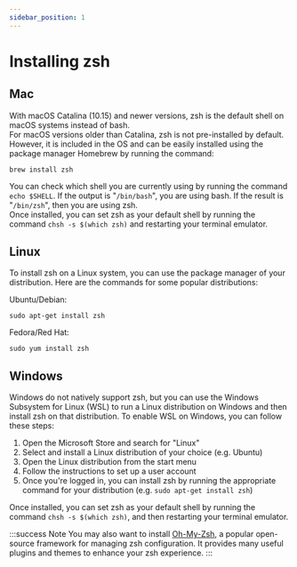 ```yaml
---
sidebar_position: 1
---
```


# Installing zsh
## Mac
With macOS Catalina (10.15) and newer versions, zsh is the default shell on macOS systems instead of bash. <br/>
For macOS versions older than Catalina, zsh is not pre-installed by default. However, it is included in the OS and can be easily installed using the package manager Homebrew by running the command:
```
brew install zsh
```
You can check which shell you are currently using by running the command `echo $SHELL`. If the output is "`/bin/bash`", you are using bash. If the result is "`/bin/zsh`", then you are using zsh.<br/>
Once installed, you can set zsh as your default shell by running the command `chsh -s $(which zsh)` and restarting your terminal emulator.
## Linux
To install zsh on a Linux system, you can use the package manager of your distribution. Here are the commands for some popular distributions:

Ubuntu/Debian:
```
sudo apt-get install zsh
```
Fedora/Red Hat:
```
sudo yum install zsh
```
## Windows
Windows do not natively support zsh, but you can use the Windows Subsystem for Linux (WSL) to run a Linux distribution on Windows and then install zsh on that distribution. To enable WSL on Windows, you can follow these steps:

1. Open the Microsoft Store and search for "Linux"
1. Select and install a Linux distribution of your choice (e.g. Ubuntu)
1. Open the Linux distribution from the start menu
1. Follow the instructions to set up a user account
1. Once you're logged in, you can install zsh by running the appropriate command for your distribution (e.g. `sudo apt-get install zsh`)

Once installed, you can set zsh as your default shell by running the command `chsh -s $(which zsh)`, and then restarting your terminal emulator.

:::success Note
You may also want to install [Oh-My-Zsh](https://ohmyz.sh/), a popular open-source framework for managing zsh configuration. It provides many useful plugins and themes to enhance your zsh experience.
:::